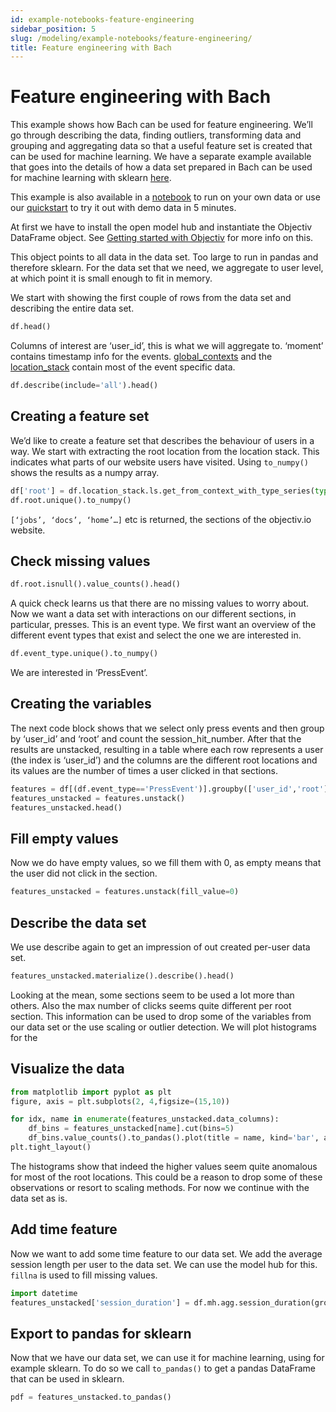 ```yaml
---
id: example-notebooks-feature-engineering
sidebar_position: 5
slug: /modeling/example-notebooks/feature-engineering/
title: Feature engineering with Bach
---
```


# Feature engineering with Bach

This example shows how Bach can be used for feature engineering. We’ll go through describing the data, finding
outliers, transforming data and grouping and aggregating data so that a useful feature set is created that
can be used for machine learning. We have a separate example available that goes into the details of how a
data set prepared in Bach can be used for machine learning with sklearn
[here](/modeling/example-notebooks/machine-learning.mdx).

This example is also available in a [notebook](https://github.com/objectiv/objectiv-analytics/blob/main/notebooks/feature-engineering.ipynb)
to run on your own data or use our
[quickstart](https://objectiv.io/docs/home/quickstart-guide/) to try it out with demo data in 5 minutes.

At first we have to install the open model hub and instantiate the Objectiv DataFrame object. See
[Getting started with Objectiv](/modeling/example-notebooks/index.mdx#getting-started-with-objectiv) for more info on this.

This object points to all data in the data set. Too large to run in pandas and therefore sklearn. For the
data set that we need, we aggregate to user level, at which point it is small enough to fit in memory.

We start with showing the first couple of rows from the data set and describing the entire data set.

```python
df.head()
```

Columns of interest are ‘user_id’, this is what we will aggregate to. ‘moment’ contains timestamp info for the
events. [global_contexts](/modeling/example-notebooks/open-taxonomy.mdx#global-contexts) and the [location_stack](/modeling/example-notebooks/open-taxonomy.mdx#location-stack) contain most of the event specific data.

```python
df.describe(include='all').head()
```

## Creating a feature set

We’d like to create a feature set that describes the behaviour of users in a way. We start with extracting
the root location from the location stack. This indicates what parts of our website users have visited. Using
`to_numpy()` shows the results as a numpy array.

```python
df['root'] = df.location_stack.ls.get_from_context_with_type_series(type='RootLocationContext', key='id')
df.root.unique().to_numpy()
```

`[‘jobs’, ‘docs’, ‘home’…]` etc is returned, the sections of the objectiv.io website.

## Check missing values

```python
df.root.isnull().value_counts().head()
```

A quick check learns us that there are no missing values to worry about. Now we want a data set with
interactions on our different sections, in particular, presses. This is an event type. We first want an
overview of the different event types that exist and select the one we are interested in.

```python
df.event_type.unique().to_numpy()
```

We are interested in ‘PressEvent’.

## Creating the variables

The next code block shows that we select only press events and then group
by ‘user_id’ and ‘root’ and count the session_hit_number. After that the results are unstacked, resulting in
a table where each row represents a user (the index is ‘user_id’) and the columns are the different root
locations and its values are the number of times a user clicked in that sections.

```python
features = df[(df.event_type=='PressEvent')].groupby(['user_id','root']).session_hit_number.count()
features_unstacked = features.unstack()
features_unstacked.head()
```

## Fill empty values

Now we do have empty values, so we fill them with 0, as empty means that the user did not click in the
section.

```python
features_unstacked = features.unstack(fill_value=0)
```

## Describe the data set

We use describe again to get an impression of out created per-user data set.

```python
features_unstacked.materialize().describe().head()
```

Looking at the mean, some sections seem to be used a lot more than others. Also the max
number of clicks seems quite different per root section. This information can be used to drop some of the
variables from our data set or the use scaling or outlier detection. We will plot histograms for the

## Visualize the data

```python
from matplotlib import pyplot as plt
figure, axis = plt.subplots(2, 4,figsize=(15,10))

for idx, name in enumerate(features_unstacked.data_columns):
    df_bins = features_unstacked[name].cut(bins=5)
    df_bins.value_counts().to_pandas().plot(title = name, kind='bar', ax=axis.flat[idx])
plt.tight_layout()
```

The histograms show that indeed the higher values seem quite anomalous for most of the root locations. This
could be a reason to drop some of these observations or resort to scaling methods. For now we continue with
the data set as is.

## Add time feature

Now we want to add some time feature to our data set. We add the average session length per user to the data
set. We can use the model hub for this. `fillna` is used to fill missing values.

```python
import datetime
features_unstacked['session_duration'] = df.mh.agg.session_duration(groupby='user_id').fillna(datetime.timedelta(0))
```

## Export to pandas for sklearn

Now that we have our data set, we can use it for machine learning, using for example sklearn. To do so
we call `to_pandas()` to get a pandas DataFrame that can be used in sklearn.

```python
pdf = features_unstacked.to_pandas()
```

